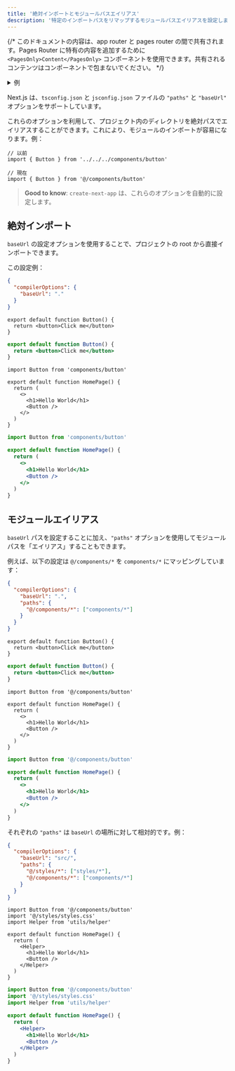 ```yaml
---
title: '絶対インポートとモジュールパスエイリアス'
description: '特定のインポートパスをリマップするモジュールパスエイリアスを設定します。'
---
```


{/* このドキュメントの内容は、app router と pages router の間で共有されます。Pages Router に特有の内容を追加するために `<PagesOnly>Content</PagesOnly>` コンポーネントを使用できます。共有されるコンテンツはコンポーネントで包まないでください。 */}

<details>
  <summary>例</summary>

- [絶対インポートとエイリアス](https://github.com/vercel/next.js/tree/canary/examples/with-absolute-imports)

</details>

Next.js は、`tsconfig.json` と `jsconfig.json` ファイルの `"paths"` と `"baseUrl"` オプションをサポートしています。

これらのオプションを利用して、プロジェクト内のディレクトリを絶対パスでエイリアスすることができます。これにより、モジュールのインポートが容易になります。例：

```tsx
// 以前
import { Button } from '../../../components/button'

// 現在
import { Button } from '@/components/button'
```

> **Good to know**: `create-next-app` は、これらのオプションを自動的に設定します。

## 絶対インポート

`baseUrl` の設定オプションを使用することで、プロジェクトの root から直接インポートできます。

この設定例：

```json title="tsconfig.json or jsconfig.json"
{
  "compilerOptions": {
    "baseUrl": "."
  }
}
```


<Tabs>
<TabItem value="tsx" label="TypeScript">

```tsx title="components/button.tsx" switcher
export default function Button() {
  return <button>Click me</button>
}
```
</TabItem>
<TabItem value="jsx" label="JavaScript">

```jsx title="components/button.js" switcher
export default function Button() {
  return <button>Click me</button>
}
```
</TabItem>
</Tabs>

<Tabs>
<TabItem value="tsx" label="TypeScript">

```tsx title="app/page.tsx" switcher
import Button from 'components/button'

export default function HomePage() {
  return (
    <>
      <h1>Hello World</h1>
      <Button />
    </>
  )
}
```
</TabItem>
<TabItem value="jsx" label="JavaScript">

```jsx title="app/page.js" switcher
import Button from 'components/button'

export default function HomePage() {
  return (
    <>
      <h1>Hello World</h1>
      <Button />
    </>
  )
}
```
</TabItem>
</Tabs>


## モジュールエイリアス

`baseUrl` パスを設定することに加え、`"paths"` オプションを使用してモジュールパスを「エイリアス」することもできます。

例えば、以下の設定は `@/components/*` を `components/*` にマッピングしています：

```json title="tsconfig.json or jsconfig.json"
{
  "compilerOptions": {
    "baseUrl": ".",
    "paths": {
      "@/components/*": ["components/*"]
    }
  }
}
```


<Tabs>
<TabItem value="tsx" label="TypeScript">

```tsx title="components/button.tsx" switcher
export default function Button() {
  return <button>Click me</button>
}
```
</TabItem>
<TabItem value="jsx" label="JavaScript">

```jsx title="components/button.js" switcher
export default function Button() {
  return <button>Click me</button>
}
```
</TabItem>
</Tabs>

<Tabs>
<TabItem value="tsx" label="TypeScript">

```tsx title="app/page.tsx" switcher
import Button from '@/components/button'

export default function HomePage() {
  return (
    <>
      <h1>Hello World</h1>
      <Button />
    </>
  )
}
```
</TabItem>
<TabItem value="jsx" label="JavaScript">

```jsx title="app/page.js" switcher
import Button from '@/components/button'

export default function HomePage() {
  return (
    <>
      <h1>Hello World</h1>
      <Button />
    </>
  )
}
```
</TabItem>
</Tabs>


それぞれの `"paths"` は `baseUrl` の場所に対して相対的です。例：

```json title="tsconfig.json or jsconfig.json"
{
  "compilerOptions": {
    "baseUrl": "src/",
    "paths": {
      "@/styles/*": ["styles/*"],
      "@/components/*": ["components/*"]
    }
  }
}
```

<Tabs>
<TabItem value="tsx" label="TypeScript">

```tsx title="app/page.tsx" switcher
import Button from '@/components/button'
import '@/styles/styles.css'
import Helper from 'utils/helper'

export default function HomePage() {
  return (
    <Helper>
      <h1>Hello World</h1>
      <Button />
    </Helper>
  )
}
```
</TabItem>
<TabItem value="jsx" label="JavaScript">

```jsx title="app/page.js" switcher
import Button from '@/components/button'
import '@/styles/styles.css'
import Helper from 'utils/helper'

export default function HomePage() {
  return (
    <Helper>
      <h1>Hello World</h1>
      <Button />
    </Helper>
  )
}
```
</TabItem>
</Tabs>
